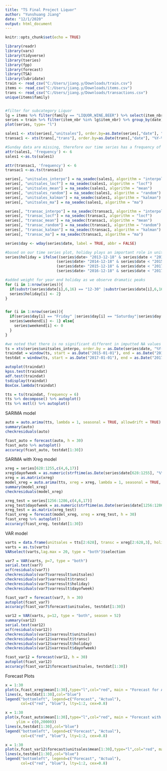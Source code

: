 ```yaml
---
title: "TS Final Project Liquor"
author: "Yunshuang Jiang"
date: "12/1/2020"
output: html_document
---
```


```r
knitr::opts_chunk$set(echo = TRUE)
```


```r
library(readr)
library(vars)
library(tidyverse)
library(tseries)
library(fpp)
library(forecast)
library(TSA)
library(lubridate)
train <- read_csv("C:/Users/jiang.y/Downloads/train.csv")
items <- read_csv("C:/Users/jiang.y/Downloads/items.csv")
trans <- read_csv("C:/Users/jiang.y/Downloads/transactions.csv")
unique(items$family)


#filter for subcategory Liquor
lg = items %>% filter(family == "LIQUOR,WINE,BEER") %>% select(item_nbr)
series = train %>% filter(item_nbr %in% lg$item_nbr) %>% group_by(date) %>% summarise(unitsales = sum(unit_sales))
plot(series, type= "l")

```

```r
sales1 <- xts(series[,"unitsales"], order.by=as.Date(series[,"date"], "%Y-%m-%d"))
transac1 <- xts(trans[,"trans"], order.by=as.Date(trans[,"date"], "%Y-%m-%d"))

#Sunday data are missing, therefore our time series has a frequency of 6
attr(sales1, 'frequency') <- 6
sales1 <-as.ts(sales1)

attr(transac1, 'frequency') <- 6
transac1 <-as.ts(transac1)

series[, "unitsales_interpo"] = na_seadec(sales1, algorithm = "interpolation")
series[, "unitsales_locf"] = na_seadec(sales1, algorithm = "locf")
series[, "unitsales_mean"] = na_seadec(sales1, algorithm = "mean")
series[, "unitsales_random"] = na_seadec(sales1, algorithm = "random")
series[, "unitsales_kalman"] = na_seadec(sales1, algorithm = "kalman")
series[, "unitsales_ma"] = na_seadec(sales1, algorithm = "ma")

series[, "transac_interpo"] = na_seadec(transac1, algorithm = "interpolation")
series[, "transac_locf"] = na_seadec(transac1, algorithm = "locf")
series[, "transac_mean"] = na_seadec(transac1, algorithm = "mean")
series[, "transac_random"] = na_seadec(transac1, algorithm = "random")
series[, "transac_kalman"] = na_seadec(transac1, algorithm = "kalman")
series[, "transac_ma"] = na_seadec(transac1, algorithm = "ma")
```


```r
series$day <- wday(series$date, label = TRUE, abbr = FALSE)

#based on our time series plot, holiday plays an important role in unit sales, therefore we add the holiday feature
series$holiday = ifelse((series$date> "2013-12-18" & series$date < "2014-01-01") | 
                       (series$date> "2014-12-18" & series$date < "2015-01-01") |
                       (series$date> "2015-12-18" & series$date < "2017-01-01") |
                       (series$date> "2016-12-18" & series$date < "2017-01-01"), 1, 0)

#added weight for year end holiday as we observe dramatic peaks
for (i in 1:nrow(series)){
  if(substr(series$date[i],6,16) == "12-30" |substr(series$date[i],6,16) == "12-31" ){
  series$holiday[i] <- 2}
}


for (i in 1:nrow(series)){
  if(series$day[i] == "Friday" |series$day[i] == "Saturday"|series$day[i] == "Sunday"){
  series$weekend[i] <- 1} else{
    series$weekend[i] <- 0
  }
}

```


```r
#we noted that there is no significant different in imputted NA values between various methods; we selected interpolation imputted 
ts = xts(series$unitsales_interpo, order.by = as.Date(series$date, "%Y-%m-%d"))
traindat = window(ts, start = as.Date("2015-01-01"), end = as.Date("2016-12-31"))
testdat = window(ts, start = as.Date("2017-01-01"), end = as.Date("2017-08-15"))

```

```r
autoplot(traindat)
kpss.test(traindat)
adf.test(traindat)
tsdisplay(traindat)
BoxCox.lambda(traindat)
```


```r
tts = ts(traindat, frequency = 6)
tts %>% decompose() %>% autoplot()
tts %>% mstl() %>% autoplot()
```


SARIMA model
```r
auto = auto.arima(tts, lambda = 1, seasonal = TRUE, allowdrift = TRUE)
summary(auto)
checkresiduals(auto)
```


```r
fcast_auto = forecast(auto, h = 30)
fcast_auto %>% autoplot()
accuracy(fcast_auto, testdat[1:30])
```


SARIMA with Xreg model

```r
xreg = series[628:1255,c(4,6,17)]
xreg$dayofweek = as.numeric(strftime(as.Date(series$date[628:1255], "%Y-%m-%d"), "%u"))
xreg = as.matrix(xreg)
model_xreg = auto.arima(tts, xreg = xreg, lambda = 1, seasonal = TRUE, allowdrift = TRUE)
summary(model_xreg)
checkresiduals(model_xreg)
```


```r
xreg_test = series[1256:1286,c(4,6,17)]
xreg_test$dayofweek = as.numeric(strftime(as.Date(series$date[1256:1286], "%Y-%m-%d"), "%u"))
xreg_test = as.matrix(xreg_test)
fcast_xreg = forecast(model_xreg, xreg = xreg_test, h = 30)
fcast_xreg %>% autoplot()
accuracy(fcast_xreg, testdat[1:30])
```




VAR model

```r
varts = data.frame(unitsales = tts[2:628], transc = xreg[2:628,3], holiday = (xreg[2:628,1]), dayofweek = xreg[2:628,4])
varts = as.ts(varts)
VARselect(varts,lag.max = 20, type = "both")$selection
```

```r
var7 = VAR(varts, p=7, type = "both")
serial.test(var7)
acf(residuals(var7))
checkresiduals(var7$varresult$unitsales)
checkresiduals(var7$varresult$transc)
checkresiduals(var7$varresult$holiday)
checkresiduals(var7$varresult$dayofweek)
```


```r
fcast_var7 = forecast(var7, h = 30)
autoplot(fcast_var7)
accuracy(fcast_var7$forecast$unitsales, testdat[1:30])

```


```r
var12 = VAR(varts, p=12, type = "both", season = 52)
summary(var12)
serial.test(var12)
acf(residuals(var12))
checkresiduals(var12$varresult$unitsales)
checkresiduals(var12$varresult$transc)
checkresiduals(var12$varresult$holiday)
checkresiduals(var12$varresult$dayofweek)
```

```r
fcast_var12 = forecast(var12, h = 30)
autoplot(fcast_var12)
accuracy(fcast_var12$forecast$unitsales, testdat[1:30])

```


Forecast Plots

```r
x = 1:30
plot(x,fcast_xreg$mean[1:30],type="l",col="red", main = "Forecast for ARIMA(2,0,3)(2,0,0)[6] with Xreg")
lines(x, testdat[1:30],col="blue")
legend("bottomleft", legend=c("Forecast", "Actual"),
       col=c("red", "blue"), lty=1:2, cex=0.8)
```

```r
x = 1:30
plot(x,fcast_auto$mean[1:30],type="l",col="red", main = "Forecast with ARIMA(1,0,1)(1,1,2)[6] with Auto-Arima", 
     ylim = c(0,20000))
lines(x,testdat[1:30],col="blue")
legend("bottomleft", legend=c("Forecast", "Actual"),
       col=c("red", "blue"), lty=1:2, cex=0.8)
```

```r
x = 1:30
plot(x,fcast_var12$forecast$unitsales$mean[1:30],type="l",col="red", main = "Forecast with VAR(12) - Unit Sales Only")
lines(x,testdat[1:30],col="blue")
legend("bottomleft", legend=c("Forecast", "Actual"),
       col=c("red", "blue"), lty=1:2, cex=0.8)
```
